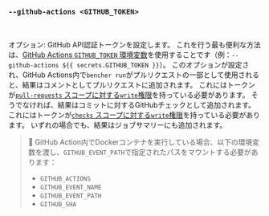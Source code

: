 ### `--github-actions <GITHUB_TOKEN>`

<br />

オプション: GitHub API認証トークンを設定します。
これを行う最も便利な方法は、[GitHub Actions `GITHUB_TOKEN` 環境変数][github token]を使用することです（例：`--github-actions ${{ secrets.GITHUB_TOKEN }}`）。
このオプションが設定され、GitHub Actions内で`bencher run`がプルリクエストの一部として使用されると、結果はコメントとしてプルリクエストに追加されます。
これにはトークンが[`pull-requests` スコープに対する`write`権限][github token permissions]を持っている必要があります。
そうでなければ、結果はコミットに対するGitHubチェックとして追加されます。
これにはトークンが[`checks` スコープに対する`write`権限][github token permissions]を持っている必要があります。
いずれの場合でも、結果はジョブサマリーにも追加されます。

[github token]: https://docs.github.com/ja/actions/security-guides/automatic-token-authentication
[github token permissions]: https://docs.github.com/ja/actions/security-for-github-actions/security-guides/automatic-token-authentication#permissions-for-the-github_token

> 🐰 GitHub Action内でDockerコンテナを実行している場合、以下の環境変数を渡し、`GITHUB_EVENT_PATH`で指定されたパスをマウントする必要があります：
> - `GITHUB_ACTIONS`
> - `GITHUB_EVENT_NAME`
> - `GITHUB_EVENT_PATH`
> - `GITHUB_SHA`